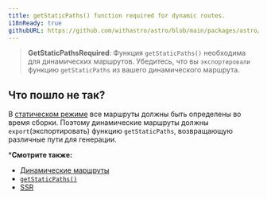 ```yaml
---
title: getStaticPaths() function required for dynamic routes.
i18nReady: true
githubURL: https://github.com/withastro/astro/blob/main/packages/astro/src/core/errors/errors-data.ts
---
```


> **GetStaticPathsRequired**: Функция `getStaticPaths()` необходима для динамических маршрутов. Убедитесь, что вы `экспортировали` функцию `getStaticPaths` из вашего динамического маршрута.

## Что пошло не так?

В [статическом режиме](/ru/guides/routing/#static-ssg-mode) все маршруты должны быть определены во время сборки. Поэтому динамические маршруты должны `export`(экспортировать) функцию `getStaticPaths`, возвращающую различные пути для генерации.

***Смотрите также:**

-  [Динамические маршруты](/ru/guides/routing/#динамические-маршруты)
-  [`getStaticPaths()`](/ru/reference/api-reference/#getstaticpaths)
-  [SSR](/ru/guides/server-side-rendering/)